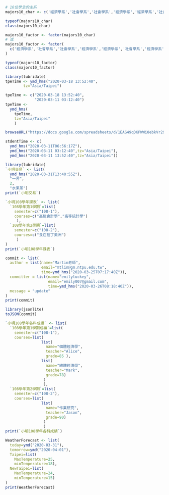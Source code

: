 
```{r setup, include=FALSE}
# 10位學生的主系
majors10_char <- c('經濟學系','社會學系','社會學系','經濟學系','經濟學系','社會學系','經濟學系','經濟學系','經濟學系','社會學系')

typeof(majors10_char)
class(majors10_char)
```

```{r cars}
majors10_factor <- factor(majors10_char)
# 或
majors10_factor <- factor(
  c('經濟學系','社會學系','社會學系','經濟學系','經濟學系','社會學系','經濟學系','經濟學系','經濟學系','社會學系')
)

typeof(majors10_factor)
class(majors10_factor)
```

```{r pressure, echo=FALSE}
library(lubridate)
tpeTime <- ymd_hms("2020-03-18 13:52:40",
        tz="Asia/Taipei")
```

```{r}
tpeTime <- c("2020-03-18 13:52:40",
             "2020-03-11 03:12:40")
tpeTime <- 
  ymd_hms(
    tpeTime,
    tz="Asia/Taipei"
    )
```

```{r}
browseURL("https://docs.google.com/spreadsheets/d/1EAG49qDKPWWi0ebkVr29TLrvVnoBPfkvxYY-J3xLAHY/edit#gid=458686645")
```

```{r}
stdentTime <- c(
  ymd_hms("2020-03-11T06:56:17Z"),
  ymd_hms("2020-03-11 03:12:40",tz="Asia/Taipei"),
  ymd_hms("2020-03-11 13:52:40",tz="Asia/Taipei"))

```

```{r}
library(lubridate)
`小明交易` <- list(
  ymd_hms("2020-03-31T13:40:55Z"),
  "一芳",
  2,
  "水果茶")
print(`小明交易`)
```

```{r}
`小明108學年課表` <- list(
  `108學年第1學期`=list(
    semester=c("108-1"),
    courses=c("高級會計學","高等統計學")
     ),
  `108學年第2學期`=list(
    semester=c("108-2"),
    courses=c("食在拉丁美洲")
     )
)
print(`小明108學年課表`)
```

```{r}
commit <- list(
  author = list(name="Martin老師",
                email="mtlin@gm.ntpu.edu.tw",
                time=ymd_hms("2020-03-25T07:17:40Z")),
  committer = list(name="emilyluckey",
                   email="emily007@gmail.com",
                   time=ymd_hms("2020-03-26T08:18:40Z")),
  message = "update"
)
print(commit)
```

```{r}
library(jsonlite)
toJSON(commit)
```

```{r}
`小明108學年各科成績` <- list(
  `108學年第1學期成績`=list(
    semester=c("108-1"),
    courses=list(
                list(
                  name="個體經濟學",
                  teacher="Alice",
                  grade=85 ),
                list(
                  name="總體經濟學",
                  teacher="Mark",
                  grade=78)
                 )
                 ),
  `108學年第2學期`=list(
    semester=c("108-2"),
    courses=list(
                list(
                  name="作業研究",
                  teacher="Jason",
                  grade=90)
                 )
                 )
print(`小明108學年各科成績`)
```

```{r}
WeatherForecast <- list(
  today=ymd("2020-03-31"),
  tomorrow=ymd("2020-04-01"),
  Taipei=list(
    MaxTemperature=25,
    minTemperature=18),
  NewTaipei=list(
    MaxTemperature=24,
    minTemperature=15)
)
print(WeatherForecast)
```

